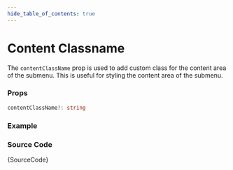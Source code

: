 ```yaml
---
hide_table_of_contents: true
---
```



# Content Classname

The `contentClassName` prop is used to add custom class for the content area of the submenu. This is useful for styling the content area of the submenu.

### Props

```ts noCopy
contentClassName?: string
```

### Example

<IframeWindow url='https://demos.themeselection.com/materio-mui-nextjs-admin-template/demo-1/en/menu-examples/horizontal-menu/submenu/content-classname' />

### Source Code

<TsToJsCodeSnippet>{SourceCode}</TsToJsCodeSnippet>
